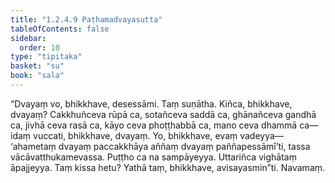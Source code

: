 ```yaml
---
title: "1.2.4.9 Paṭhamadvayasutta"
tableOfContents: false
sidebar:
  order: 10
type: "tipitaka"
basket: "su"
book: "sala"
---
```



<DynamicBreadcrumb />

<Division number="92" book="sala" bookNo="13" page="291">

<Paragraph number="446" book="sala">
“Dvayaṃ vo, bhikkhave, desessāmi. Taṃ suṇātha. Kiñca, bhikkhave, dvayaṃ? Cakkhuñceva rūpā ca, sotañceva saddā ca, ghānañceva gandhā ca, jivhā ceva rasā ca, kāyo ceva phoṭṭhabbā ca, mano ceva dhammā ca—  idaṃ vuccati, bhikkhave, dvayaṃ.
</Paragraph>

<Paragraph number="447" book="sala">
Yo, bhikkhave, evaṃ vadeyya—  ‘ahametaṃ dvayaṃ paccakkhāya aññaṃ dvayaṃ paññapessāmī’ti, tassa vācāvatthukamevassa. Puṭṭho ca na sampāyeyya. Uttariñca vighātaṃ āpajjeyya. Taṃ kissa hetu? Yathā taṃ, bhikkhave, avisayasmin”ti.

</Paragraph>
</Division>

<Paragraph number="448" type="center" book="sala">
Navamaṃ.
</Paragraph>